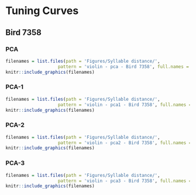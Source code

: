 # Tuning Curves

## Bird 7358 {.panelset}

### PCA

```r
filenames = list.files(path = 'Figures/Syllable distance/', 
                    pattern = 'violin - pca - Bird 7358', full.names = T)
knitr::include_graphics(filenames)
```

### PCA-1

```r
filenames = list.files(path = 'Figures/Syllable distance/', 
                    pattern = 'violin - pca1 - Bird 7358', full.names = T)
knitr::include_graphics(filenames)
```

### PCA-2
```r
filenames = list.files(path = 'Figures/Syllable distance/', 
                    pattern = 'violin - pca2 - Bird 7358', full.names = T)
knitr::include_graphics(filenames)
```

### PCA-3

```r
filenames = list.files(path = 'Figures/Syllable distance/', 
                    pattern = 'violin - pca3 - Bird 7358', full.names = T)
knitr::include_graphics(filenames)
```
